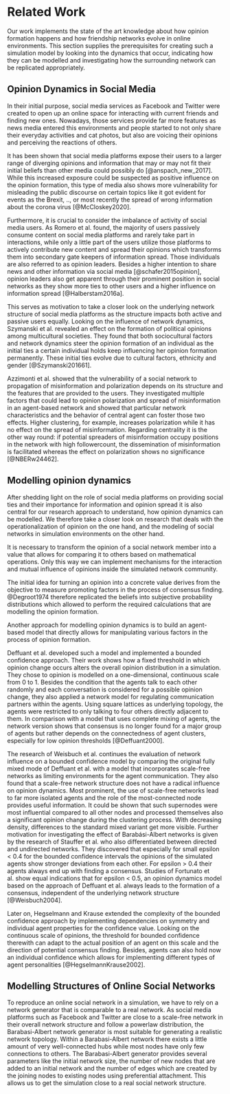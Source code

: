 # Related Work

Our work implements the state of the art knowledge about how opinion formation happens and how friendship networks evolve in online environments. 
This section supplies the prerequisites for creating such a simulation model by looking into the dynamics that occur, indicating how they can be modelled and investigating how the surrounding network can be replicated appropriately.

## Opinion Dynamics in Social Media

In their initial purpose, social media services as Facebook and Twitter were created to open up an online space for interacting with current friends and finding new ones. 
Nowadays, those services provide far more features as news media entered this environments and people started to not only share their everyday activities and cat photos, but also are voicing their opinions and perceiving the reactions of others.

It has been shown that social media platforms expose their users to a larger range of diverging opinions and information that may or may not fit their initial beliefs than other media could possibly do [@anspach_new_2017]. 
While this increased exposure could be suspected as positive influence on the opinion formation, this type of media also shows more vulnerability for misleading the public discourse on certain topics like it got evident for events as the Brexit, .., or most recently the spread of wrong information about the corona virus [@McCloskey2020].<!-- Hier fehlt glaube ich noch was? -->

Furthermore, it is crucial to consider the imbalance of activity of social media users. 
As Romero et al. found, the majority of users passively consume content on social media platforms and rarely take part in interactions, while only a little part of the users utilize those platforms to actively contribute new content and spread their opinions which transforms them into secondary gate keepers of information spread.<!-- Referenze zu Romero?, "kind of" umganzsprachliches füllwort, würde ich weglassen -->
Those individuals are also referred to as opinion leaders. 
Besides a higher intention to share news and other information via social media [@schafer2015opinion], opinion leaders also get apparent through their prominent position in social networks as they show more ties to other users and a higher influence on information spread [@Halberstam2016a].

This serves as motivation to take a closer look on the underlying network structure of social media platforms as the structure impacts both active and passive users equally. 
Looking on the influence of network dynamics, Szymanski et al. revealed an effect on the formation of political opinions among multicultural societies. 
They found that both sociocultural factors and network dynamics steer the opinion formation of an individual as the initial ties a certain individual holds keep influencing her opinion formation permanently. 
These initial ties evolve due to cultural factors, ethnicity and gender [@Szymanski201661].

Azzimonti et al. showed that the vulnerability of a social network to propagation of misinformation and polarization depends on its structure and the features that are provided to the users. 
They investigated multiple factors that could lead to opinion polarization and spread of misinformation in an agent-based network and showed that particular network characteristics and the behavior of central agent can foster those two effects. 
Higher clustering, for example, increases polarization while it has no effect on the spread of misinformation. 
Regarding centrality it is the other way round: if potential spreaders of misinformation occupy positions in the network with high followercount, the dissemination of misinformation is facilitated whereas the effect on polarization shows no significance [@NBERw24462].
<!-- Der Satz ist mir nicht so ganz klar, welcher effekt auf plarization zeigt keine signifikanz? -->


## Modelling opinion dynamics

After shedding light on the role of social media platforms on providing social ties and their importance for information and opinion spread it is also central for our research approach to understand, how opinion dynamics can be modelled. 
We therefore take a closer look on research that deals with the operationalization of opinion on the one hand, and the modeling of social networks in simulation environments on the other hand.

It is necessary to transform the opinion of a social network member into a value that allows for comparing it to others based on mathematical operations. 
Only this way we can implement mechanisms for the interaction and mutual influence of opinions inside the simulated network community.

The initial idea for turning an opinion into a concrete value derives from the objective to measure promoting factors in the process of consensus finding. 
@Degroot1974 therefore replicated the beliefs into subjective probability distributions which allowed to perform the required calculations that are modelling the opinion formation.

Another approach for modelling opinion dynamics is to build an agent-based model that directly allows for manipulating various factors in the process of opinion formation.

Deffuant et al. developed such a model and implemented a bounded confidence approach. 
Their work shows how a fixed threshold in which opinion change occurs alters the overall opinion distribution in a simulation. 
They chose to opinion is modelled on a one-dimensional, continuous scale from 0 to 1. 
Besides the condition that the agents talk to each other randomly and each conversation is considered for a possible opinion change, they also applied a network model for regulating communication partners within the agents. 
Using square lattices as underlying topology, the agents were restricted to only talking to four others directly adjacent to them. 
In comparison with a model that uses complete mixing of agents, the network version shows that consensus is no longer found for a major group of agents but rather depends on the connectedness of agent clusters, especially for low opinion thresholds [@Deffuant2000].

The research of Weisbuch et al. continues the evaluation of network influence on a bounded confidence model by comparing the original fully mixed mode of Deffuant et al. with a model that incorporates scale-free networks as limiting environments for the agent communication. 
They also found that a scale-free network structure does not have a radical influence on opinion dynamics. 
Most prominent, the use of scale-free networks lead to far more isolated agents and the role of the most-connected node provides useful information. 
It could be shown that such supernodes were most influential compared to all other nodes and processed themselves also a significant opinion change during the clustering process. 
With decreasing density, differences to the standard mixed variant get more visible.
Further motivation for investigating the effect of Barabási-Albert networks is given by the research of Stauffer et al. who also differentiated between directed and undirected networks. 
They discovered that especially for small epsilon < 0.4 for the bounded confidence intervals the opinions of the simulated agents show stronger deviations from each other. 
For epsilon > 0.4 their agents always end up with finding a consensus. 
Studies of Fortunato et al. show equal indications that for epsilon < 0.5, an opinion dynamics model based on the approach of Deffuant et al. always leads to the formation of a consensus, independent of the underlying network structure [@Weisbuch2004].

Later on, Hegselmann and Krause extended the complexity of the bounded confidence approach by implementing dependencies on symmetry and individual agent properties for the confidence value. 
Looking on the continuous scale of opinions, the threshold for bounded confidence therewith can adapt to the actual position of an agent on this scale and the direction of potential consensus finding. 
Besides, agents can also hold now an individual confidence which allows for implementing different types of agent personalities [@HegselmannKrause2002].

## Modelling Structures of Online Social Networks

To reproduce an online social network in a simulation, we have to rely on a network generator that is comparable to a real network. 
As social media platforms such as Facebook and Twitter are close to a scale-free network in their overall network structure and follow a powerlaw distribution, the Barabasi-Albert network generator is most suitable for generating a realistic network topology. 
Within a Barabasi-Albert network there exists a little amount of very well-connected hubs while most nodes have only few connections to others. 
The Barabasi-Albert generator provides several parameters like the initial network size, the number of new nodes that are added to an initial network and the number of edges which are created by the joining nodes to existing nodes using preferential attachment. 
This allows us to get the simulation close to a real social network structure. 
<!-- Referenz zu Varabasi-Albert? Für mich klingt das fast schon nach Methode, vielleicht ist das eine gute stelle für eine Überleitung zur methode? -->